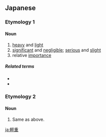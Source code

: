 ==Japanese==

===Etymology 1===
{{ja-kanjitab|けい|じゅう|yomi=o}}

====Noun====
{{ja-noun|けいじゅう|kyu=輕重}}

# [[heavy]] and [[light]]
# [[significant]] and [[negligible]]; [[serious]] and [[slight]]
# relative [[importance]]

=====Related terms=====
* {{l|ja|貴賎}}
* {{l|ja|本末}}

===Etymology 2===
{{ja-kanjitab|けい|ちょう|yomi=o}}

====Noun====
{{ja-noun|けいちょう|kyu=輕重}}

# Same as above.

[[ja:軽重]]